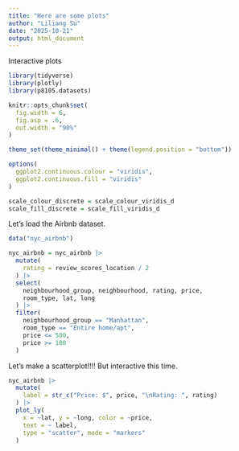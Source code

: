 ```yaml
---
title: "Here are some plots"
author: "Liliang Su"
date: "2025-10-21"
output: html_document
---
```


Interactive plots


```r
library(tidyverse)
library(plotly)
library(p8105.datasets)

knitr::opts_chunk$set(
  fig.width = 6,
  fig.asp = .6,
  out.width = "90%"
)

theme_set(theme_minimal() + theme(legend.position = "bottom"))

options(
  ggplot2.continuous.colour = "viridis",
  ggplot2.continuous.fill = "viridis"
)

scale_colour_discrete = scale_colour_viridis_d
scale_fill_discrete = scale_fill_viridis_d

```


Let's load the Airbnb dataset.

```r
data("nyc_airbnb")

nyc_airbnb = nyc_airbnb |> 
  mutate(
    rating = review_scores_location / 2
  ) |> 
  select(
    neighbourhood_group, neighbourhood, rating, price,
    room_type, lat, long
  ) |> 
  filter(
    neighbourhood_group == "Manhattan",
    room_type == "Entire home/apt",
    price <= 500,
    price >= 100
  )
```

Let's make a scatterplot!!!! But interactive this time.

```r
nyc_airbnb |> 
  mutate(
    label = str_c("Price: $", price, "\nRating: ", rating)
  ) |> 
  plot_ly(
    x = ~lat, y = ~long, color = ~price,
    text = ~ label,
    type = "scatter", mode = "markers"
  )
```

